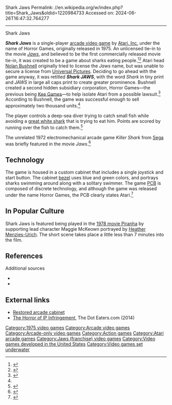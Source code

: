 Shark Jaws
Permalink: //en.wikipedia.org/w/index.php?title=Shark_Jaws&oldid=1220984733
Accessed on: 2024-06-26T16:47:32.764277



------
Shark Jaws
{{Short description|1975 video game}}
{{Infobox video game
|title= Shark Jaws
|image=Shark Jaws 1975 Video Game Flyer.jpg
|caption=Flyer
|developer=Horror Games ([[Atari, Inc.]])
|released= {{vgrelease|NA|25 September 1975<ref name="release">{{cite magazine |url=http://www.digitpress.com/library/magazines/video_games/video_games_dec82.pdf#page=41 |title=From Cutoffs to Pinstripes |magazine=Video Games |page=41 |publisher=Pumpkin Press |date=December 1982 |volume=1 |issue=3 |last=Bloom |first=Steve |issn=0733-6780}}</ref>}}
|genre= [[Action game|Action]]
|platforms=[[Arcade video game|Arcade]]
}}

'''''Shark Jaws''''' is a single-player [[arcade video game]] by [[Atari, Inc.]] under the name of Horror Games, originally released in 1975. An unlicensed tie-in to the movie ''[[Jaws (film)|Jaws]]'', and believed to be the first commercially released movie tie-in, it was created to be a game about sharks eating people.<ref>{{harv|Montfort|Bogost|2009|p=125}}</ref><ref name="gamasutra">{{cite web|last=Fulton|first=Steve|publisher=[[Gamasutra]]|date=2007-11-06|title=The History of Atari:1971-1977; 1975: Innovate Or Die|url=http://www.gamasutra.com/view/feature/2000/the_history_of_atari_19711977.php?page=10|accessdate = 2008-01-25}}</ref> Atari head [[Nolan Bushnell]] originally tried to license the ''Jaws'' name, but was unable to secure a license from [[Universal Pictures]]. Deciding to go ahead with the game anyway, it was retitled '''''Shark JAWS''''', with the word ''Shark'' in tiny print and ''JAWS'' in large all caps print to create greater prominence. Bushnell created a second hidden subsidiary corporation, Horror Games&mdash;the previous being [[Kee Games]]&mdash;to help isolate Atari from a possible lawsuit.<ref name="film license">{{cite web|last=Bogost|first=Ian|publisher=[[Kotaku]]|date=2007-11-13|title=Film Adaptation: The First Film License|url=http://kotaku.com/gaming/film-adaptation/the-first-film-license-321910.php|accessdate=2008-01-25|archiveurl=https://web.archive.org/web/20120829175357/http://kotaku.com/321910/the-first-film-license?tag=gamingfilmadaptation|archivedate=2012-08-29}}</ref> According to Bushnell, the game was successful enough to sell approximately two thousand units.<ref name="gamasutra" />

The player controls a deep-sea diver trying to catch small fish while avoiding a [[great white shark]] that is trying to eat him. Points are scored by running over the fish to catch them.<ref name="klov">{{cite web|title = Shark JAWS Videogame by Atari (1975)|url=http://www.klov.com/game_detail.php?game_id=9509|accessdate = 2008-01-04 }}</ref>

The unrelated 1972 electromechanical arcade game ''Killer Shark'' from [[Sega]] was briefly featured in the movie ''Jaws''.<ref>{{Cite web|url=https://www.arcade-museum.com/game_detail.php?game_id=10821|title=Killer Shark - Arcade by Sega}}</ref>

==Technology==
The game is housed in a custom cabinet that includes a single joystick and start button. The cabinet [[bezel (screen)|bezel]] uses blue and green colors, and portrays sharks swimming around along with a solitary swimmer. The game [[Printed circuit board|PCB]] is composed of discrete technology, and although the game was released under the name Horror Games, the PCB clearly states Atari.<ref name="bronzeage">
{{cite web|last=Welburn|first=Andy|publisher=Andys-Arcade|title=Andy's Arcade Bronzeage Info Resource|url=http://www.andys-arcade.net/personal/bronzeage/sharkjawspcb.JPG|accessdate = 2008-01-25}}</ref>

==In Popular Culture==
Shark Jaws is featured being played in the [[Piranha (1978 film)|1978 movie Piranha]] by supporting lead character Maggie McKeown portrayed by [[Heather Menzies|Heather Menzies-Urich]]. The short scene takes place a little less than 7 minutes into the film.

==References==
{{reflist}}

;Additional sources
* {{cite book|url=https://books.google.com/books?id=DqePfdz_x6gC|title=Racing the Beam: The Atari Video Computer System|last1=Montfort|first1=Nick|last2=Bogost|first2=Ian|publisher=MIT Press|year=2009|isbn=978-0-262-01257-7}}
* {{cite book|url=https://archive.org/details/ArcadeGameManualSharkjaws|title=Operation, Maintenance, Service Manual: Shark Jaws|year=1975|publisher=Horror Games ([[Atari Games|Atari]])|location=Los Gatos, CA}}

==External links==
*[https://www.youtube.com/watch?v=xHUMNTpUMoE Restored arcade cabinet] 
*[https://thedoteaters.com/?bitstory=bitstory-article-2/shark-jaws-2 The Horror of IP Infringement], The Dot Eaters.com (2014)

{{1970s Atari arcade games}}
{{Jaws movies}}
{{Authority control}}

[[Category:1975 video games]]
[[Category:Arcade video games]]
[[Category:Arcade-only video games]]
[[Category:Action games]]
[[Category:Atari arcade games]]
[[Category:Jaws (franchise) video games]]
[[Category:Video games developed in the United States]]
[[Category:Video games set underwater]]


{{Atari-stub}}
{{arcade-stub}}